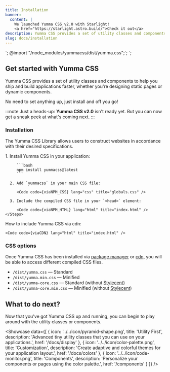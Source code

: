 ```yaml
---
title: Installation
banner:
  content: |
    We launched Yumma CSS v2.0 with Starlight!
    <a href="https://starlight.astro.build/">Check it out</a>
description: Yumma CSS provides a set of utility classes and components to help you ship and build applications faster, whether you're designing static pages or dynamic components.
slug: docs/installation
---
```



<link rel="stylesheet" href="styles/globals.css">`;
@import "/node_modules/yummacss/dist/yumma.css";`;
<link href="https://cdn.jsdelivr.net/gh/yumma-lib/yumma-css@latest/dist/yumma.min.css" rel="stylesheet" crossorigin="anonymous">`;


## Get started with Yumma CSS

Yumma CSS provides a set of utility classes and components to help you ship and build applications faster, whether you're designing static pages or dynamic components.

No need to set anything up, just install and off you go!

:::note
Just a heads-up: **Yumma CSS v2.0** isn't ready yet. But you can now get a sneak peek at what's coming next.
:::

### Installation

The Yumma CSS Library allows users to construct websites in accordance with their desired specifications.

<Tabs>
  <TabItem label="Via NPM" icon="seti:npm">
    <Steps>
      1. Install Yumma CSS in your application:

         ```bash
         npm install yummacss@latest
         ```

      2. Add `yummacss` in your main CSS file:

         <Code code={viaNPM_CSS} lang="css" title="globals.css" />

      3. Include the compiled CSS file in your `<head>` element:

         <Code code={viaNPM_HTML} lang="html" title="index.html" />
    </Steps>
  </TabItem>

  <TabItem label="Try the CDN" icon="document">
    How to include Yumma CSS via cdn:

    <Code code={viaCDN} lang="html" title="index.html" />
  </TabItem>
</Tabs>

### CSS options

Once Yumma CSS has been installed via [package manager](https://www.npmjs.com/package/yummacss) or [cdn](https://www.jsdelivr.com/package/npm/yummacss), you will be able to access different compiled CSS files.

- `/dist/yumma.css` — Standard
- `/dist/yumma.min.css` — Minified
- `/dist/yumma-core.css` — Standard (without [Stylecent](/docs/stylecent))
- `/dist/yumma-core.min.css` — Minified (without [Stylecent](/docs/stylecent))

## What to do next?

Now that you've got Yumma CSS up and running, you can begin to play around with the utility classes or components.

<Showcase
 data={[
    {
      icon: '../../icon/pyramid-shape.png',
      title: 'Utility First',
      description: 'Advanced tiny utility classes that you can use on your applications.',
      href: '/docs/display'
    },
    {
      icon: '../../icon/color-palette.png',
      title: 'Customization',
      description: 'Create adaptive and colorful themes for your application layout.',
      href: '/docs/colors'
    },
    {
      icon: '../../icon/code-monitor.png',
      title: 'Components',
      description: 'Personalize your components or pages using the color palette.',
      href: '/components'
    }
 ]}
/>